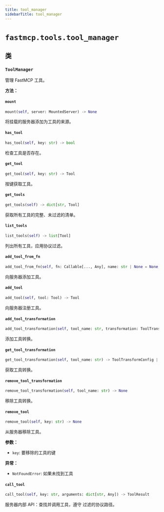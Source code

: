 ```yaml
---
title: tool_manager
sidebarTitle: tool_manager
---
```


# `fastmcp.tools.tool_manager`

## 类

### `ToolManager` <sup><a href="https://github.com/jlowin/fastmcp/blob/main/src/fastmcp/tools/tool_manager.py#L25" target="_blank"><Icon icon="github" style="width: 14px; height: 14px;" /></a></sup>


管理 FastMCP 工具。


**方法：**

#### `mount` <sup><a href="https://github.com/jlowin/fastmcp/blob/main/src/fastmcp/tools/tool_manager.py#L51" target="_blank"><Icon icon="github" style="width: 14px; height: 14px;" /></a></sup>

```python
mount(self, server: MountedServer) -> None
```

将挂载的服务器添加为工具的来源。


#### `has_tool` <sup><a href="https://github.com/jlowin/fastmcp/blob/main/src/fastmcp/tools/tool_manager.py#L103" target="_blank"><Icon icon="github" style="width: 14px; height: 14px;" /></a></sup>

```python
has_tool(self, key: str) -> bool
```

检查工具是否存在。


#### `get_tool` <sup><a href="https://github.com/jlowin/fastmcp/blob/main/src/fastmcp/tools/tool_manager.py#L108" target="_blank"><Icon icon="github" style="width: 14px; height: 14px;" /></a></sup>

```python
get_tool(self, key: str) -> Tool
```

按键获取工具。


#### `get_tools` <sup><a href="https://github.com/jlowin/fastmcp/blob/main/src/fastmcp/tools/tool_manager.py#L115" target="_blank"><Icon icon="github" style="width: 14px; height: 14px;" /></a></sup>

```python
get_tools(self) -> dict[str, Tool]
```

获取所有工具的完整、未过滤的清单。


#### `list_tools` <sup><a href="https://github.com/jlowin/fastmcp/blob/main/src/fastmcp/tools/tool_manager.py#L121" target="_blank"><Icon icon="github" style="width: 14px; height: 14px;" /></a></sup>

```python
list_tools(self) -> list[Tool]
```

列出所有工具，应用协议过滤。


#### `add_tool_from_fn` <sup><a href="https://github.com/jlowin/fastmcp/blob/main/src/fastmcp/tools/tool_manager.py#L137" target="_blank"><Icon icon="github" style="width: 14px; height: 14px;" /></a></sup>

```python
add_tool_from_fn(self, fn: Callable[..., Any], name: str | None = None, description: str | None = None, tags: set[str] | None = None, annotations: ToolAnnotations | None = None, serializer: Callable[[Any], str] | None = None, exclude_args: list[str] | None = None) -> Tool
```

向服务器添加工具。


#### `add_tool` <sup><a href="https://github.com/jlowin/fastmcp/blob/main/src/fastmcp/tools/tool_manager.py#L166" target="_blank"><Icon icon="github" style="width: 14px; height: 14px;" /></a></sup>

```python
add_tool(self, tool: Tool) -> Tool
```

向服务器注册工具。


#### `add_tool_transformation` <sup><a href="https://github.com/jlowin/fastmcp/blob/main/src/fastmcp/tools/tool_manager.py#L183" target="_blank"><Icon icon="github" style="width: 14px; height: 14px;" /></a></sup>

```python
add_tool_transformation(self, tool_name: str, transformation: ToolTransformConfig) -> None
```

添加工具转换。


#### `get_tool_transformation` <sup><a href="https://github.com/jlowin/fastmcp/blob/main/src/fastmcp/tools/tool_manager.py#L189" target="_blank"><Icon icon="github" style="width: 14px; height: 14px;" /></a></sup>

```python
get_tool_transformation(self, tool_name: str) -> ToolTransformConfig | None
```

获取工具转换。


#### `remove_tool_transformation` <sup><a href="https://github.com/jlowin/fastmcp/blob/main/src/fastmcp/tools/tool_manager.py#L193" target="_blank"><Icon icon="github" style="width: 14px; height: 14px;" /></a></sup>

```python
remove_tool_transformation(self, tool_name: str) -> None
```

移除工具转换。


#### `remove_tool` <sup><a href="https://github.com/jlowin/fastmcp/blob/main/src/fastmcp/tools/tool_manager.py#L198" target="_blank"><Icon icon="github" style="width: 14px; height: 14px;" /></a></sup>

```python
remove_tool(self, key: str) -> None
```

从服务器移除工具。

**参数：**
- `key`: 要移除的工具的键

**异常：**
- `NotFoundError`: 如果未找到工具


#### `call_tool` <sup><a href="https://github.com/jlowin/fastmcp/blob/main/src/fastmcp/tools/tool_manager.py#L212" target="_blank"><Icon icon="github" style="width: 14px; height: 14px;" /></a></sup>

```python
call_tool(self, key: str, arguments: dict[str, Any]) -> ToolResult
```

服务器内部 API：查找并调用工具，遵守
过滤的协议路径。

